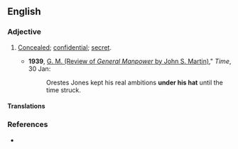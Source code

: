 ==English==

===Adjective===
{{en-adj|head=[[under]] [[one]][['s]] [[hat]]|-}}

# {{context|idiomatic|lang=en}} [[concealed|Concealed]]; [[confidential]]; [[secret]].
#* '''1939''', [http://www.time.com/time/magazine/article/0,9171,760731,00.html G. M. (Review of ''General Manpower'' by John S. Martin)]," ''Time'', 30 Jan:
#*: Orestes Jones kept his real ambitions '''under his hat''' until the time struck.

====Translations====
{{trans-see|secret}}

===References===
* {{R:Dictionary.com}}